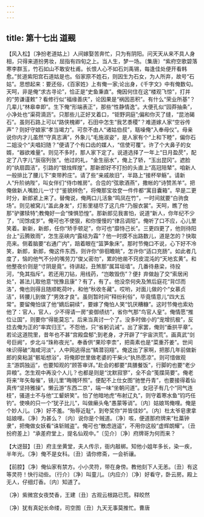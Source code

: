 ```yaml
---
---
---
```

title: 第十七出 道觋
---

【风入松】〔净扮老道姑上〕人间嫁娶苦奔忙，只为有阴阳。问天天从来不具人身相，只得来道扮男妆，屈指有四旬之上。当人生，梦一场。〔集唐〕“紫府空歌碧落寒李群玉，竹石如山不敢安杜甫。长恨人心不如石刘禹锡，每逢佳处便开看韩愈。”贫道紫阳宫石道姑是也。俗家原不姓石，则因生为石女，为人所弃，故号“石姑”。思想起来：要还俗，《百家姓》上有俺一家;论出身，《千字文》中有俺数句。天呵，非是俺“求古寻论”，恰正是“史鱼秉直”。俺因何住在这“楼观飞惊”，打并的“劳谦谨敕”？看修行似“福缘善庆”，论因果是“祸因恶积”。有什么“荣业所基”？几辈儿“林皋幸即”。生下俺“形端表正”，那些“性静情逸”。大便孔似“园莽抽条”，小净处也“渠荷滴沥”。只那些儿正好叉着口，“钜野洞庭”;偏和你灭了缝，“昆池碣石”。虽则石路上可以“路侠槐卿”，石田中怎生“我艺黍稷”？难道嫁人家“空谷传声”？则好守娘家“孝当竭力”。可奈不由人“诸姑伯叔”，聒噪俺“入奉母仪”。母亲说你内才儿虽然“守真志满”，外象儿“毛施淑姿”，是人家有个“上和下睦”，偏你石二姐没个“夫唱妇随？”便请了个有口齿的媒人，“信使可覆”。许了个大鼻子的女婿，“器欲难量”。则见不多时，那人家下定了。说道选择了一年上“日月盈昃”，配定了八字儿“辰宿列张”。他过的礼，“金生丽水”，俺上了轿，“玉出昆冈”。遮脸的“纨扇圆洁”，引路的“银烛辉煌”。那新郎好不打扮的头直上“高冠陪辇”。咱新人一般排比了腰儿下“束带矜庄”。请了些“亲戚故旧”，半路上“接杯举觞”。请新人“升阶纳陛”，叫女伴们“侍巾帷房”。合卺的“弦歌酒燕”，撒帐的“诗赞羔羊”。把俺做新人嘴脸儿一寸寸“鉴貌辨色”，将俺那宝妆奁一件件都“寓目囊箱”。早是二更时分，新郎紧上来了。替俺说，俺两口儿活象“鸣凤在竹”，一时间就要“白驹食场”。则见被窝儿“盖此身发”，灯影里褪尽了这几件“乃服衣裳”。天呵，瞧了他那“驴骡犊特”;教俺好一会“悚惧恐惶”。那新郎见我害怕，说道“新人，你年纪不少了，“闰馀成岁”。俺可也不使狠，和你慢慢的“律吕调阳”。俺听了口不应，心儿里笑着。新新，新郎，任你“矫手顿足”，你可也“靡恃己长”。三更四更了，他则待阳台上“云腾致雨”，怎生巫峡内“露结为霜”？他一时摸不出路数儿，道是怎的？快取亮来。侧着脑要“右通广内”，踣着眼在“篮笋象床”。那时节俺口不说，心下好不冷笑，新郎，新郎，俺这件东西，则许你“俳徊瞻眺”，怎许你“适口充肠”。如此者几度了，恼的他气不分的嘴劳刀“俊乂密勿”，累的他凿不窍皮混沌的“天地玄黄”。和他整夜价则是“寸阴是竟”。待讲起，丑煞那“属耳垣墙”。几番待悬梁，待投河，“免其指斥”。若还用刀钻，用线药，“岂敢毁伤”？便扌弃做赸了交“索居闲处”，甚法儿取他意“悦豫且康”？有了，有了。他没奈何央及煞后庭花“背邙而洛”，俺也则得且随顺乾荷叶，和他“秋收冬藏”。哎哟，对面儿做的个“女慕贞洁”，转腰儿到做了“男效才良”。虽则暂时间“释纷利俗”，毕竟情意儿“四大五常”。要留俺怕误了他“嫡后嗣续”，要嫁了俺怕人笑“饥厌糟糠”。这时节俺也索劝他了：官人，官人，少不得请一房“妾御绩纺”，省你气那“鸟官人皇”。俺情愿“推位让国”，则要你“得能莫忘”。后来当真讨一个了。没多时做小的“宠增抗极”，反捻去俺为正的“率宾归王”。不怨他，只“省躬讥诫”。出了家罢，俺则“垂拱平章”。若论这道院里，昔年也不甚“宫殿盘郁”;到老身，才开辟了“宇宙洪荒”。画真武“剑号巨阙”，步北斗“珠称夜光”。奉香供“果珍李柰”，把斋素也是“菜重芥姜”。世间味识得破“海咸河淡”，人中网逃得出“鳞潜羽翔”。俺这出了家啊，把那几年前做新郎的臭粘涎“骸垢想浴”，将俺即世里做老婆的干柴火“执热愿凉”。则可惜做观主“游鹍独运”，也要知观的“顾答审详。”赴会的都要“具膳餐饭”，行脚的也要“老少异粮”。怎生观中再没个人儿？也都是则是“沈默寂寥”，全不会“笺牒简要”。俺老将来“年矢每催”，镜儿里“晦魄环照”。便配不上仕女图“驰誉丹青”，也要接得着仙真传“坚持雅操”。懒云游“东西二京”，端一味“坐朝问道”。女冠子有几个“同气连枝”，骚道士不与他“工颦妍笑”。怕了他暗地虎“布射辽丸”，则守着寒水鱼“钧巧任钓”。使唤的只一个“犹子比儿”，叫做癞头龟“愚蒙等诮”。〔内〕姑娘骂俺哩。俺是个妙人儿。〔净〕好不羞。“殆辱近耻”，到夸奖你“并皆佳妙”。〔内〕杜太爷皂隶拿姑娘哩。〔净〕为甚么？〔内〕说你是个贼道。〔净〕咳，便道那府牌来“杜藁钟隶”，把俺做女妖看“诛斩贼盗”。俺可也“散虑逍遥”，不用你这般“虚辉朗耀”。〔丑扮府差上〕“承差府堂上，提名仙观中。”〔见介〕〔净〕府牌哥为何而来？

【大迓鼓】〔丑〕府主坐黄堂，夫人传示，衙内敲梆。知他小姐年多长，染一疾，半年光。〔净〕俺不是女科。〔丑〕请你修斋，一会祈禳。

【前腔】〔净〕俺仙家有禁方。小小灵符，带在身傍。教他刻下人无恙。〔丑〕有这等灵符！快行动些。〔行介〕〔净〕叫童儿。〔内应介〕〔净〕好看守，卧云房。殿上无人，仔细灯香。〔内〕知道了。

〔净〕紫微宫女夜焚香，王建〔丑〕古观云根路已荒。释皎然

〔净〕犹有真妃长命缕，司空图〔丑〕九天无事莫推忙。曹唐

